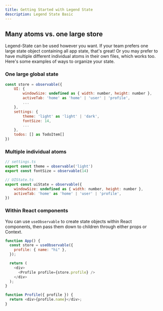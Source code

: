 ```yaml
---
title: Getting Started with Legend State
description: Legend State Basic
---
```


## Many atoms vs. one large store

Legend-State can be used however you want. If your team prefers one large state object containing all app state, that's great! Or you may prefer to have multiple different individual atoms in their own files, which works too. Here's some examples of ways to organize your state.

### One large global state

```js
const store = observable({
    UI: {
        windowSize: undefined as { width: number, height: number },
        activeTab: 'home' as 'home' | 'user' | 'profile',
        ...
    },
    settings: {
        theme: 'light' as 'light' | 'dark',
        fontSize: 14,
        ...
    },
    todos: [] as TodoItem[]
})
```

### Multiple individual atoms

```js
// settings.ts
export const theme = observable('light')
export const fontSize = observable(14)

// UIState.ts
export const uiState = observable({
    windowSize: undefined as { width: number, height: number },
    activeTab: 'home' as 'home' | 'user' | 'profile',
})
```

### Within React components

You can use `useObservable` to create state objects within React components, then pass them down to children through either props or Context.

```js
function App() {
  const store = useObservable({
    profile: { name: "hi" },
  });

  return (
    <div>
      <Profile profile={store.profile} />
    </div>
  );
}

function Profile({ profile }) {
  return <div>{profile.name}</div>;
}
```

